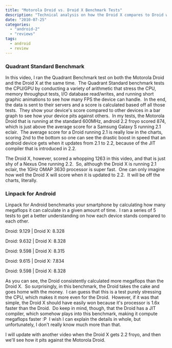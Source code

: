 ```yaml
---
title: "Motorola Droid vs. Droid X Benchmark Tests"
description: "Technical analysis on how the Droid X compares to Droid with respect to CPU/GPU performance."
date: "2010-07-25"
categories: 
  - "android-2"
  - "reviews"
tags: 
  - android
  - review
---
```


### Quadrant Standard Benchmark

In this video, I ran the Quadrant Benchmark test on both the Motorola Droid and the Droid X at the same time.  The Quadrant Standard benchmark tests the CPU/GPU by conducting a variety of arithmetic that stress the CPU, memory throughput tests, I/O database read/writes, and running short graphic animations to see how many FPS the device can handle.  In the end, the data is sent to their servers and a score is calculated based off all those tests.  They show your device's score compared to other devices in a bar graph to see how your device pits against others.  In my tests, the Motorola Droid that is running at the standard 600MHz, android 2.2 froyo scored 874, which is just above the average score for a Samsung Galaxy S running 2.1 eclair.  The average score for a Droid running 2.1 is really low in the charts, scoring 2nd to the bottom so one can see the drastic boost in speed that an android device gets when it updates from 2.1 to 2.2, because of the JIT compiler that is introduced in 2.2.

The Droid X, however, scored a whopping 1263 in this video, and that is just shy of a Nexus One running 2.2.  So, although the Droid X is running 2.1 eclair, the 1GHz OMAP 3630 processor is super fast.  One can only imagine how well the Droid X will score when it is updated to 2.2.  It will be off the charts, literally.

### Linpack for Android

Linpack for Android benchmarks your smartphone by calculating how many megaflops it can calculate in a given amount of time.  I ran a series of 5 tests to get a better understanding on how each device stands compared to each other.

Droid: 9.129 | Droid X: 8.328

Droid: 9.632 | Droid X: 8.328

Droid: 9.598 | Droid X: 8.315

Droid: 9.615 | Droid X: 7.834

Droid: 9.598 | Droid X: 8.328

As you can see, the Droid consistently calculated more megaflops than the Droid X.  So surprisingly, in this benchmark, the Droid takes the cake and goes home with the money.  I can guess that this is a test purely stressing the CPU, which makes it more even for the Droid.  However, if it was that simple, the Droid X should have easily won because it's processor is 1.6x faster than the Droid.  Do keep in mind, though, that the Droid has a JIT compiler, which somehow plays into this benchmark, making it compute megaflops faster :P  I wish I can explain the details in whole, but unfortunately, I don't really know much more than that.

I will update with another video when the Droid X gets 2.2 froyo, and then we'll see how it pits against the Motorola Droid.
